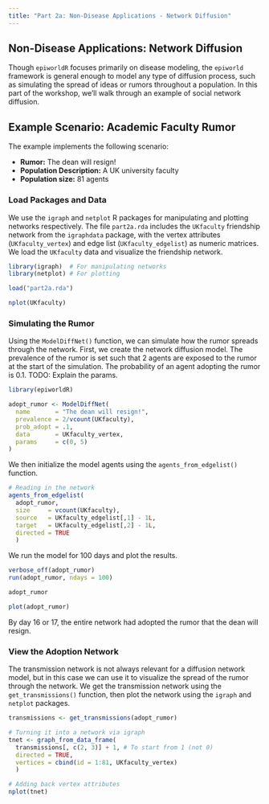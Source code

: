 ```yaml
---
title: "Part 2a: Non-Disease Applications - Network Diffusion"
---
```


## Non-Disease Applications: Network Diffusion

Though `epiworldR` focuses primarily on disease modeling, the `epiworld` framework is general enough to model any type of diffusion process, such as simulating the spread of ideas or rumors throughout a population. In this part of the workshop, we'll walk through an example of social network diffusion.

## Example Scenario: Academic Faculty Rumor

The example implements the following scenario:

-   **Rumor:** The dean will resign!
-   **Population Description:** A UK university faculty
-   **Population size:** 81 agents

### Load Packages and Data

We use the `igraph` and `netplot` R packages for manipulating and plotting networks respectively. The file `part2a.rda` includes the `UKfaculty` friendship network from the `igraphdata` package, with the vertex attributes (`UKfaculty_vertex`) and edge list (`UKfaculty_edgelist`) as numeric matrices. We load the `UKfaculty` data and visualize the friendship network.

```r
library(igraph)  # For manipulating networks
library(netplot) # For plotting
```

```r
load("part2a.rda")

nplot(UKfaculty)
```

### Simulating the Rumor

Using the `ModelDiffNet()` function, we can simulate how the rumor spreads through the network. First, we create the network diffusion model. The prevalence of the rumor is set such that 2 agents are exposed to the rumor at the start of the simulation. The probability of an agent adopting the rumor is 0.1. TODO: Explain the params.

```r
library(epiworldR)

adopt_rumor <- ModelDiffNet(
  name       = "The dean will resign!",
  prevalence = 2/vcount(UKfaculty),
  prob_adopt = .1,
  data       = UKfaculty_vertex,
  params     = c(0, 5)
)
```

We then initialize the model agents using the `agents_from_edgelist()` function.

```r
# Reading in the network
agents_from_edgelist(
  adopt_rumor,
  size     = vcount(UKfaculty),
  source   = UKfaculty_edgelist[,1] - 1L,
  target   = UKfaculty_edgelist[,2] - 1L,
  directed = TRUE
  )
```

We run the model for 100 days and plot the results.

```r
verbose_off(adopt_rumor)
run(adopt_rumor, ndays = 100)

adopt_rumor

plot(adopt_rumor)
```

By day 16 or 17, the entire network had adopted the rumor that the dean will resign.

### View the Adoption Network

The transmission network is not always relevant for a diffusion network model, but in this case we can use it to visualize the spread of the rumor through the network. We get the transmission network using the `get_transmissions()` function, then plot the network using the `igraph` and `netplot` packages.

```r
transmissions <- get_transmissions(adopt_rumor)

# Turning it into a network via igraph
tnet <- graph_from_data_frame(
  transmissions[, c(2, 3)] + 1, # To start from 1 (not 0)
  directed = TRUE,
  vertices = cbind(id = 1:81, UKfaculty_vertex)
  )

# Adding back vertex attributes
nplot(tnet)
```
